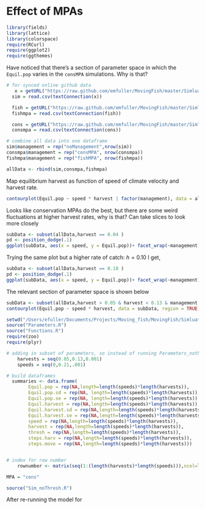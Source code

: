 # Effect of MPAs

```r
library(fields)
library(lattice)
library(colorspace)
require(RCurl)
require(ggplot2)
require(ggthemes)
```
Have noticed that there's a section of parameter space in which the `Equil.pop` varies in the `consMPA` simulations. Why is that?

```r
# for synced online github data
   x = getURL("https://raw.github.com/emfuller/MovingFish/master/Simluations/Aspatial_fast/Data/MPAnull_2013-12-09.csv?token=3235371__eyJzY29wZSI6IlJhd0Jsb2I6ZW1mdWxsZXIvTW92aW5nRmlzaC9tYXN0ZXIvU2ltbHVhdGlvbnMvQXNwYXRpYWxfZmFzdC9EYXRhL01QQW51bGxfMjAxMy0xMi0wOS5jc3YiLCJleHBpcmVzIjoxMzkyODI5NjEzfQ%3D%3D--9fbc7c170a93836981fa63448bf378fbbdb13905")
  sim = read.csv(textConnection(x))

  fish = getURL("https://raw.github.com/emfuller/MovingFish/master/Simluations/Aspatial_fast/Data/MPAfish_2013-12-09.csv?token=3235371__eyJzY29wZSI6IlJhd0Jsb2I6ZW1mdWxsZXIvTW92aW5nRmlzaC9tYXN0ZXIvU2ltbHVhdGlvbnMvQXNwYXRpYWxfZmFzdC9EYXRhL01QQWZpc2hfMjAxMy0xMi0wOS5jc3YiLCJleHBpcmVzIjoxMzkyODI5NjQzfQ%3D%3D--a432e4025f1b9042246c8a3d6b49af3464a03546")
  fishmpa = read.csv(textConnection(fish))

  cons = getURL("https://raw.github.com/emfuller/MovingFish/master/Simluations/Aspatial_fast/Data/MPAcons_2014-02-10.csv?token=3235371__eyJzY29wZSI6IlJhd0Jsb2I6ZW1mdWxsZXIvTW92aW5nRmlzaC9tYXN0ZXIvU2ltbHVhdGlvbnMvQXNwYXRpYWxfZmFzdC9EYXRhL01QQWNvbnNfMjAxNC0wMi0xMC5jc3YiLCJleHBpcmVzIjoxMzkyODI5NjYwfQ%3D%3D--00004e8d0186aa3a6f7f52bb264a406f147d1abf")
  consmpa = read.csv(textConnection(cons))

# combine all data into one dataframe
sim$management = rep("noManagement",nrow(sim))
consmpa$management = rep("consMPA", nrow(consmpa))
fishmpa$management = rep("fishMPA", nrow(fishmpa))

allData <- rbind(sim,consmpa,fishmpa)
```
Map equilibrium harvest as function of speed of climate velocity and harvest rate.

```r
contourplot(Equil.pop ~ speed * harvest | factor(management), data = allData, region=TRUE, layout = c(1,3), drape=TRUE)

```

Looks like conservation MPAs do the best, but there are some weird fluctuations at higher harvest rates, why is that? Can take slices to look more closely

```r
subData <- subset(allData,harvest == 0.04 )
pd <- position_dodge(.1)
ggplot(subData, aes(x = speed, y = Equil.pop))+ facet_wrap(~management) + geom_line() + geom_ribbon(aes(ymin = Equil.pop - Equil.pop.se, ymax = Equil.pop + Equil.pop.se), alpha = 0.35) + theme_bw()
```

Trying the same plot but a higher rate of catch: $h = 0.10$ I get,

```r
subData <- subset(allData,harvest == 0.10 )
pd <- position_dodge(.1)
ggplot(subData, aes(x = speed, y = Equil.pop))+ facet_wrap(~management) + geom_line() + geom_ribbon(aes(ymin = Equil.pop - Equil.pop.se, ymax = Equil.pop + Equil.pop.se), alpha = 0.35) + theme_bw()
```

The relevant section of parameter space is shown below

```r
subData <- subset(allData,harvest > 0.05 & harvest < 0.13 & management == "consMPA" & speed < 0.3)
contourplot(Equil.pop ~ speed * harvest, data = subData, region = TRUE, drape = TRUE)
```

```r
setwd("/Users/efuller/Documents/Projects/Moving_fish/MovingFish/Simluations/Aspatial_fast")
source("Parameters.R")
source("Functions.R")
require(zoo)
require(plyr)

# adding in subset of parameters, so instead of running Parameters_nothresh.R, am manually entering
    harvests = seq(0.05,0.13,0.001)
    speeds = seq(0,0.21,.001)

# build dataframes
  summaries <- data.frame(
		Equil.pop = rep(NA,length=length(speeds)*length(harvests)), 
		Equil.pop.sd = rep(NA, length=length(speeds)*length(harvests)), 
		Equil.pop.se = rep(NA, length=length(speeds)*length(harvests)), 
		Equil.harvest = rep(NA,length=length(speeds)*length(harvests)),
		Equil.harvest.sd = rep(NA,length=length(speeds)*length(harvests)), 
		Equil.harvest.se = rep(NA,length=length(speeds)*length(harvests)), 
		speed = rep(NA,length=length(speeds)*length(harvests)), 
		harvest = rep(NA,length=length(speeds)*length(harvests)), 
		thresh = rep(NA,length=length(speeds)*length(harvests)), 
		steps.harv = rep(NA,length=length(speeds)*length(harvests)),
		steps.move = rep(NA,length=length(speeds)*length(harvests)))


# index for row number
	rownumber <- matrix(seq(1:(length(harvests)*length(speeds))),ncol=length(speeds))

MPA = "cons"

source("Sim_noThresh.R")

```

After re-running the model for 
